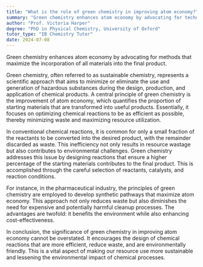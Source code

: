 ```yaml
---
title: "What is the role of green chemistry in improving atom economy?"
summary: "Green chemistry enhances atom economy by advocating for techniques that optimize the inclusion of all materials in the final product, thereby reducing waste and improving efficiency."
author: "Prof. Victoria Harper"
degree: "PhD in Physical Chemistry, University of Oxford"
tutor_type: "IB Chemistry Tutor"
date: 2024-07-08
---
```


Green chemistry enhances atom economy by advocating for methods that maximize the incorporation of all materials into the final product.

Green chemistry, often referred to as sustainable chemistry, represents a scientific approach that aims to minimize or eliminate the use and generation of hazardous substances during the design, production, and application of chemical products. A central principle of green chemistry is the improvement of atom economy, which quantifies the proportion of starting materials that are transformed into useful products. Essentially, it focuses on optimizing chemical reactions to be as efficient as possible, thereby minimizing waste and maximizing resource utilization.

In conventional chemical reactions, it is common for only a small fraction of the reactants to be converted into the desired product, with the remainder discarded as waste. This inefficiency not only results in resource wastage but also contributes to environmental challenges. Green chemistry addresses this issue by designing reactions that ensure a higher percentage of the starting materials contributes to the final product. This is accomplished through the careful selection of reactants, catalysts, and reaction conditions.

For instance, in the pharmaceutical industry, the principles of green chemistry are employed to develop synthetic pathways that maximize atom economy. This approach not only reduces waste but also diminishes the need for expensive and potentially harmful cleanup processes. The advantages are twofold: it benefits the environment while also enhancing cost-effectiveness.

In conclusion, the significance of green chemistry in improving atom economy cannot be overstated. It encourages the design of chemical reactions that are more efficient, reduce waste, and are environmentally friendly. This is a vital aspect of making our resource use more sustainable and lessening the environmental impact of chemical processes.
    